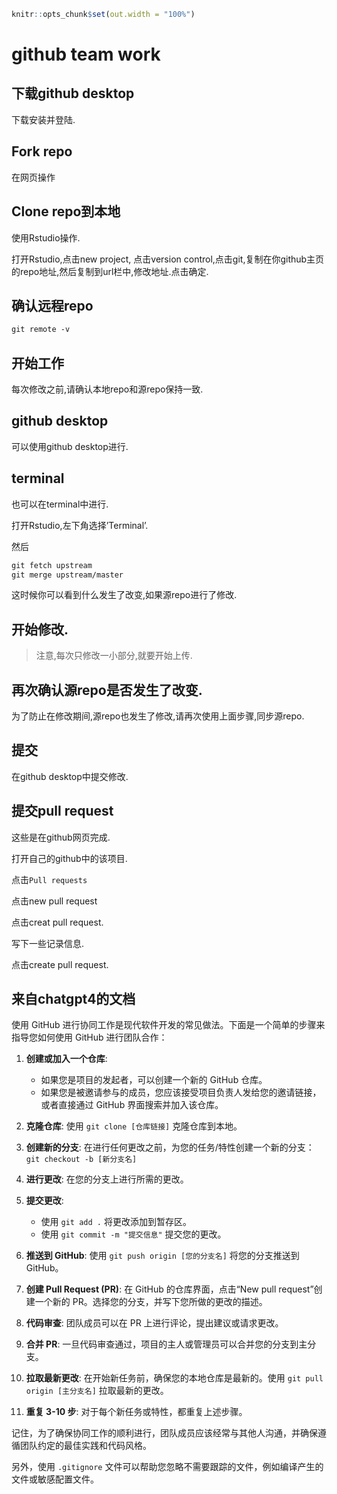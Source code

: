 ```r
knitr::opts_chunk$set(out.width = "100%")
```

# github team work {#git_teamwork}

## 下载github desktop

下载安装并登陆.

## Fork repo

在网页操作

## Clone repo到本地

使用Rstudio操作.

打开Rstudio,点击new project, 点击version control,点击git,复制在你github主页的repo地址,然后复制到url栏中,修改地址.点击确定.

## 确认远程repo

```markdown
git remote -v
```

## 开始工作

每次修改之前,请确认本地repo和源repo保持一致.

## github desktop

可以使用github desktop进行.

## terminal

也可以在terminal中进行.

打开Rstudio,左下角选择'Terminal'.

然后

```markdown
git fetch upstream
git merge upstream/master
```

这时候你可以看到什么发生了改变,如果源repo进行了修改.

## 开始修改.

> 注意,每次只修改一小部分,就要开始上传.

## 再次确认源repo是否发生了改变.

为了防止在修改期间,源repo也发生了修改,请再次使用上面步骤,同步源repo.

## 提交

在github desktop中提交修改.

## 提交pull request

这些是在github网页完成.

打开自己的github中的该项目.

点击`Pull requests`

点击new pull request

点击creat pull request.

写下一些记录信息.

点击create pull request.

 
 
 
## 来自chatgpt4的文档

使用 GitHub 进行协同工作是现代软件开发的常见做法。下面是一个简单的步骤来指导您如何使用 GitHub 进行团队合作：

1. **创建或加入一个仓库**:
   - 如果您是项目的发起者，可以创建一个新的 GitHub 仓库。
   - 如果您是被邀请参与的成员，您应该接受项目负责人发给您的邀请链接，或者直接通过 GitHub 界面搜索并加入该仓库。

2. **克隆仓库**:
   使用 `git clone [仓库链接]` 克隆仓库到本地。

3. **创建新的分支**:
   在进行任何更改之前，为您的任务/特性创建一个新的分支：`git checkout -b [新分支名]`

4. **进行更改**:
   在您的分支上进行所需的更改。

5. **提交更改**:
   - 使用 `git add .` 将更改添加到暂存区。
   - 使用 `git commit -m "提交信息"` 提交您的更改。

6. **推送到 GitHub**:
   使用 `git push origin [您的分支名]` 将您的分支推送到 GitHub。

7. **创建 Pull Request (PR)**:
   在 GitHub 的仓库界面，点击“New pull request”创建一个新的 PR。选择您的分支，并写下您所做的更改的描述。

8. **代码审查**:
   团队成员可以在 PR 上进行评论，提出建议或请求更改。

9. **合并 PR**:
   一旦代码审查通过，项目的主人或管理员可以合并您的分支到主分支。

10. **拉取最新更改**:
   在开始新任务前，确保您的本地仓库是最新的。使用 `git pull origin [主分支名]` 拉取最新的更改。

11. **重复 3-10 步**:
   对于每个新任务或特性，都重复上述步骤。

记住，为了确保协同工作的顺利进行，团队成员应该经常与其他人沟通，并确保遵循团队约定的最佳实践和代码风格。

另外，使用 `.gitignore` 文件可以帮助您忽略不需要跟踪的文件，例如编译产生的文件或敏感配置文件。
